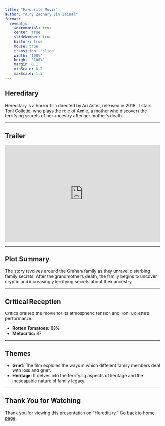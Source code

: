 ```yaml
---
title: "Favourite Movie"
author: "Airy Zachary Bin Zainal"
format: 
  revealjs:
    incremental: true
    center: true
    slideNumber: true
    history: true
    mouse: true
    transition: 'slide'
    width: '100%'
    height: '100%'
    margin: 0.1
    minScale: 0.2
    maxScale: 1.5
---
```


## Hereditary

Hereditary is a horror film directed by Ari Aster, released in 2018. It stars Toni Collette, who plays the role of Annie, a mother who discovers the terrifying secrets of her ancestry after her mother's death.

---

## Trailer

<iframe width="100%" height="315" src="https://www.youtube.com/embed/V6wWKNij_1M?si=iOc5_ZCphlHjaYqX" title="YouTube video player" frameborder="0" allow="accelerometer; autoplay; clipboard-write; encrypted-media; gyroscope; picture-in-picture; web-share" referrerpolicy="strict-origin-when-cross-origin" allowfullscreen></iframe>

---

## Plot Summary

The story revolves around the Graham family as they unravel disturbing family secrets. After the grandmother's death, the family begins to uncover cryptic and increasingly terrifying secrets about their ancestry.

---

## Critical Reception

Critics praised the movie for its atmospheric tension and Toni Collette's performance.

- **Rotten Tomatoes:** 89%
- **Metacritic:** 87

---

## Themes

- **Grief:** The film explores the ways in which different family members deal with loss and grief.
- **Heritage:** It delves into the terrifying aspects of heritage and the inescapable nature of family legacy.

---

## Thank You for Watching
Thank you for viewing this presentation on "Hereditary." Go back to [home page](index.html).
